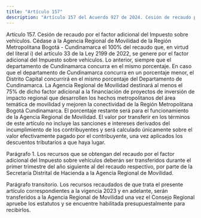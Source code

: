 ```yaml
---
title: "Artículo 157"
description: "Artículo 157 del Acuerdo 927 de 2024. Cesión de recaudo por el factor adicional del Impuesto sobre vehículos."
---
```


Artículo 157. Cesión de recaudo por el factor adicional del Impuesto sobre vehículos. Cédase a la Agencia Regional de Movilidad de la Región Metropolitana Bogotá - Cundinamarca el 100% del recaudo que, en virtud del literal i) del artículo 33 de la Ley 2199 de 2022, se genere por el factor adicional del Impuesto sobre vehículos. Lo anterior, siempre que el departamento de Cundinamarca concurra en el mismo porcentaje. En caso que el departamento de Cundinamarca concurra en un porcentaje menor, el Distrito Capital concurrirá en el mismo porcentaje del Departamento de Cundinamarca. La Agencia Regional de Movilidad destinará al menos el 75% de dicho factor adicional a la financiación de proyectos de inversión de impacto regional que desarrollen los hechos metropolitanos del área temática de movilidad y mejoren la conectividad de la Región Metropolitana Bogotá Cundinamarca. El porcentaje restante será para el funcionamiento de la Agencia Regional de Movilidad. El valor por transferir en los términos de este artículo no incluye las sanciones e intereses derivados del incumplimiento de los contribuyentes y será calculado únicamente sobre el valor efectivamente pagado por el contribuyente, una vez aplicados los descuentos tributarios a que haya lugar.
 
Parágrafo 1. Los recursos que se obtengan del recaudo por el factor adicional del Impuesto sobre vehículos deberán ser transferidos durante el primer trimestre del año siguiente al del recaudo respectivo, por parte de la Secretaría Distrital de Hacienda a la Agencia Regional de Movilidad.
 
Parágrafo transitorio. Los recursos recaudados de que trata el presente artículo correspondientes a la vigencia 2023 y en adelante, serán transferidos a la Agencia Regional de Movilidad una vez el Consejo Regional apruebe los estatutos y se encuentre habilitada presupuestalmente para recibirlos.